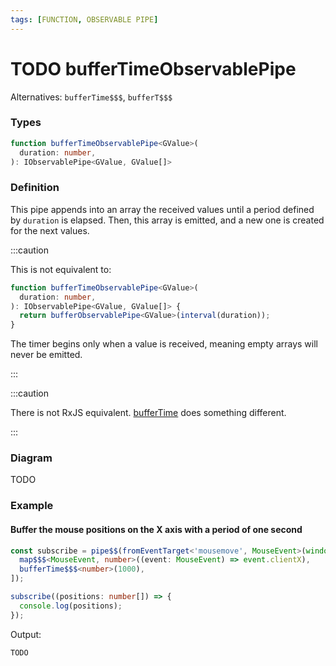```yaml
---
tags: [FUNCTION, OBSERVABLE PIPE]
---
```


# TODO bufferTimeObservablePipe

Alternatives: `bufferTime$$$`, `bufferT$$$`

### Types

```ts
function bufferTimeObservablePipe<GValue>(
  duration: number,
): IObservablePipe<GValue, GValue[]>
```

### Definition

This pipe appends into an array the received values until a period defined by `duration` is elapsed.
Then, this array is emitted, and a new one is created for the next values.

:::caution

This is not equivalent to:

```ts
function bufferTimeObservablePipe<GValue>(
  duration: number,
): IObservablePipe<GValue, GValue[]> {
  return bufferObservablePipe<GValue>(interval(duration));
}
```

The timer begins only when a value is received, meaning empty arrays will never be emitted.

:::

:::caution

There is not RxJS equivalent.
[bufferTime](https://rxjs.dev/api/operators/bufferTime) does something different.

:::

### Diagram

TODO

### Example

#### Buffer the mouse positions on the X axis with a period of one second

```ts
const subscribe = pipe$$(fromEventTarget<'mousemove', MouseEvent>(window, 'mousemove'), [
  map$$$<MouseEvent, number>((event: MouseEvent) => event.clientX),
  bufferTime$$$<number>(1000),
]);

subscribe((positions: number[]) => {
  console.log(positions);
});
```

Output:

```text
TODO
```
